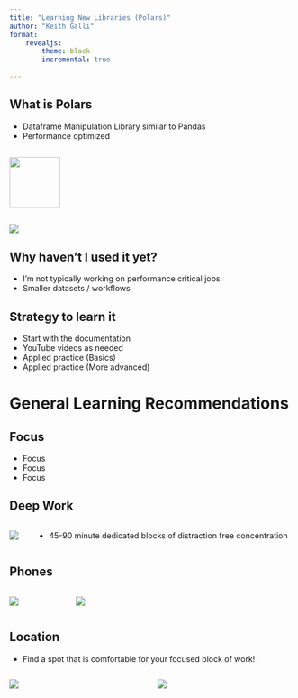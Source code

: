 ```yaml
---
title: "Learning New Libraries (Polars)"
author: "Keith Galli"
format: 
    revealjs:
        theme: black
        incremental: true
        
---
```


## What is Polars

- Dataframe Manipulation Library similar to Pandas
- Performance optimized

## 

![](images/polars-performance.png){fig-align="center" width="90px"}


## 

![](images/polars-advantages.png){fig-align="center"}

## Why haven't I used it yet?

- I'm not typically working on performance critical jobs
- Smaller datasets / workflows

## Strategy to learn it

- Start with the documentation
- YouTube videos as needed
- Applied practice (Basics)
- Applied practice (More advanced)

# General Learning Recommendations

## Focus

- Focus
- Focus
- Focus

## Deep Work

:::: {.columns}

::: {.column}
![](images/deep-work.png)
:::

::: {.column}
- 45-90 minute dedicated blocks of distraction free concentration
:::

::::

## Phones

:::: {.columns}

::: {.column width="20%" .fragment}
![](images/phone.png)
:::

::: {.column width="80%" .fragment}
![](images/phone-launch.png)
:::

::::

## Location

- Find a spot that is comfortable for your focused block of work!

:::: {.columns}

::: {.column width="50%" .fragment}
![](images/ocean.jpeg)
:::

::: {.column width="50%" .fragment}
![](images/desert.png)
:::

::::
